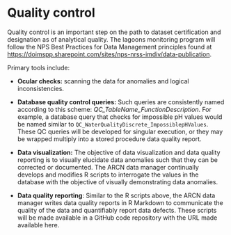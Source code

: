 # Quality control

Quality control is an important step on the path to dataset certification and designation as of analytical quality. The lagoons monitoring program will follow the NPS Best Practices for Data Management principles found at <https://doimspp.sharepoint.com/sites/nps-nrss-imdiv/data-publication>.

Primary tools include:

-   **Ocular checks:** scanning the data for anomalies and logical inconsistencies.

-   **Database quality control queries:** Such queries are consistently named according to this scheme: *QC_TableName_FunctionDescription*. For example, a database query that checks for impossible pH values would be named similar to `QC_WaterQualityDiscrete_ImpossiblepHValues`. These QC queries will be developed for singular execution, or they may be wrapped multiply into a stored procedure data quality report.

-   **Data visualization:** The objective of data visualization and data quality reporting is to visually elucidate data anomalies such that they can be corrected or documented. The ARCN data manager continually develops and modifies R scripts to interrogate the values in the database with the objective of visually demonstrating data anomalies.

-   **Data quality reporting**: Similar to the R scripts above, the ARCN data manager writes data quality reports in R Markdown to communicate the quality of the data and quantifiably report data defects. These scripts will be made available in a GitHub code repository with the URL made available here.
